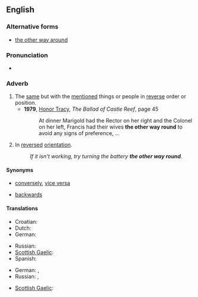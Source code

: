 {{was wotd|2008|July|8}}
==English==

===Alternative forms===
* [[the other way around]]

===Pronunciation===
* {{audio|en-us-the other way round.ogg|Audio (US)}}

===Adverb===
{{en-adv|pos=the [[other]] [[way]] [[round]]|-}}

# The [[same]] but with the [[mention]]ed things or people in [[reverse]] order or position.
#* '''1979''', [[w:Honor Tracy|Honor Tracy]], ''The Ballad of Castle Reef'', page 45
#*: At dinner Marigold had the Rector on her right and the Colonel on her left, Francis had their wives '''the other way round''' to avoid any signs of preference, …
# In [[reversed]] [[orientation]].
#: ''If it isn't working, try turning the battery '''the other way round'''.''

====Synonyms====
* {{sense|same, but with mentioned things in reverse order}}  [[conversely]], [[vice versa]]
* {{sense|in reversed orientation}} [[backwards]]

====Translations====
{{trans-top|same but with mentioned things reversed}}
* Croatian: {{t|hr|obrnuto}}
* Dutch: {{t+|nl|omgekeerd}}
* German: {{t+|de|umgekehrt}}
{{trans-mid}}
* Russian: {{t+|ru|наоборот|tr=naoborót}}
* [[Scottish Gaelic]]: {{t|gd|air an rathad eile}}
* Spanish: {{t-|es|al revés}}
{{trans-bottom}}

{{trans-top|in reversed orientation}}
* German: {{t-|de|andersherum}}, {{t-|de|andersrum}}
* Russian: {{t+|ru|назад|tr=nazád}}, {{t|ru|задом наперёд}}
{{trans-mid}}
* [[Scottish Gaelic]]: {{t|gd|air an rathad eile}}
{{trans-bottom}}